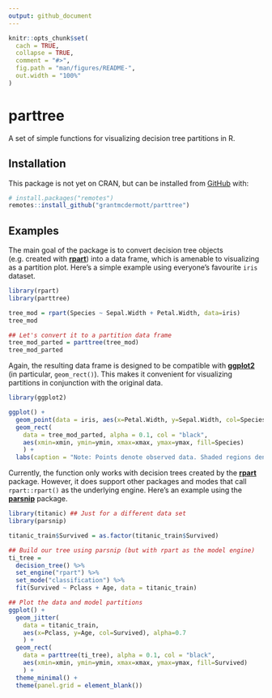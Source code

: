 ```yaml
---
output: github_document
---
```


<!-- README.md is generated from README.Rmd. Please edit that file -->

```r
knitr::opts_chunk$set(
  cach = TRUE,
  collapse = TRUE,
  comment = "#>",
  fig.path = "man/figures/README-",
  out.width = "100%"
)
```

# parttree

<!-- badges: start -->
<!-- badges: end -->

A set of simple functions for visualizing decision tree partitions in R.

## Installation

This package is not yet on CRAN, but can be installed from [GitHub](https://github.com/) 
with:

``` r
# install.packages("remotes")
remotes::install_github("grantmcdermott/parttree")
```
## Examples

The main goal of the package is to convert decision tree objects (e.g. created 
with [**rpart**](https://cran.r-project.org/web/packages/rpart/index.html)) into 
a data frame, which is amenable to visualizing as a partition plot. Here's a 
simple example using everyone's favourite `iris` dataset.

```r
library(rpart)
library(parttree)

tree_mod = rpart(Species ~ Sepal.Width + Petal.Width, data=iris)
tree_mod

## Let's convert it to a partition data frame
tree_mod_parted = parttree(tree_mod)
tree_mod_parted
```
Again, the resulting data frame is designed to be compatible with 
[**ggplot2**](https://ggplot2.tidyverse.org/) (in particular, `geom_rect()`). 
This makes it convenient for visualizing partitions in conjunction with the 
original data.

```r
library(ggplot2)

ggplot() +
  geom_point(data = iris, aes(x=Petal.Width, y=Sepal.Width, col=Species)) +
  geom_rect(
    data = tree_mod_parted, alpha = 0.1, col = "black",
    aes(xmin=xmin, ymin=ymin, xmax=xmax, ymax=ymax, fill=Species)
    ) +
  labs(caption = "Note: Points denote observed data. Shaded regions denote tree predictions.")
```

Currently, the function only works with decision trees created by the 
[**rpart**](https://cran.r-project.org/web/packages/rpart/index.html) package. 
However, it does support other packages and modes that call `rpart::rpart()` as 
the underlying engine. Here's an example using the 
[**parsnip**](https://tidymodels.github.io/parsnip/) package. 

```r
library(titanic) ## Just for a different data set
library(parsnip)

titanic_train$Survived = as.factor(titanic_train$Survived)

## Build our tree using parsnip (but with rpart as the model engine)
ti_tree =
  decision_tree() %>%
  set_engine("rpart") %>%
  set_mode("classification") %>%
  fit(Survived ~ Pclass + Age, data = titanic_train)

## Plot the data and model partitions
ggplot() +
  geom_jitter(
    data = titanic_train,
    aes(x=Pclass, y=Age, col=Survived), alpha=0.7
    ) +
  geom_rect(
    data = parttree(ti_tree), alpha = 0.1, col = "black",
    aes(xmin=xmin, ymin=ymin, xmax=xmax, ymax=ymax, fill=Survived)
    ) +
  theme_minimal() +
  theme(panel.grid = element_blank())
```

